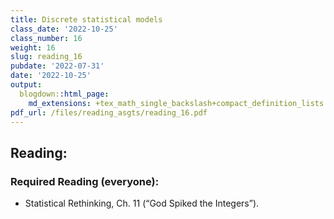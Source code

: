 ```yaml
---
title: Discrete statistical models
class_date: '2022-10-25'
class_number: 16
weight: 16
slug: reading_16
pubdate: '2022-07-31'
date: '2022-10-25'
output:
  blogdown::html_page:
    md_extensions: +tex_math_single_backslash+compact_definition_lists
pdf_url: /files/reading_asgts/reading_16.pdf
---
```

## Reading:

### Required Reading (everyone):

* Statistical Rethinking, Ch. 11 ("God Spiked the Integers").

